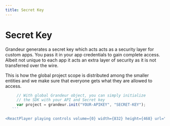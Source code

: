 ```yaml
---
title: Secret Key
---
```


# Secret Key

Grandeur generates a secret key which acts acts as a security layer for custom apps. You pass it in your app credentials to gain complete access. Albeit not unique to each app it acts an extra layer of security as it is not transferred over the wire. 

This is how the global project scope is distributed among the smaller entities and we make sure that everyone gets what they are allowed to access.

 ```js
      // With global Grandeur object, you can simply initialize 
      // the SDK with your API and Secret key
      var project = grandeur.init("YOUR-APIKEY", "SECRET-KEY");
    ```

<ReactPlayer playing controls volume={0} width={832} height={468} url="/demos/guides/secret-key.webm"/>



